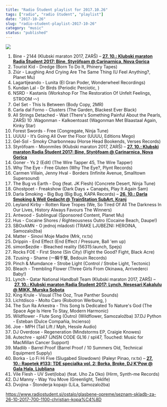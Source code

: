 ```yaml
---
title: "Radio Študent playlist for 2017.10.26"
tags: ["radio", "radio študent", "playlist"]
date: "2017-10-26"
slug: "radio-student-playlist-2017-10-26"
category: "music"
status: "published"
---
```


![](https://radiostudent.si/sites/default/files/styles/thumbnail_w530/public/slike/2017-10-26-seznam-skladb-za-26-10-2017-700-1100-christian-kopa%C4%8D-78527.jpeg?itok=gFvN4wqL)

1. Bine - 2144 (Klubski maraton 2017, ZARŠ) – [**27. 10.: Klubski maraton Radia Študent 2017: Bine, Styröfoam @ Carinarnica, Nova Gorica**](https://www.facebook.com/Carinarnica/photos/a.1732068957050563.1073741827.1732056710385121/1938631303060993/?type=3&theater)
2. Tourist Kid - Dredge (Born To Do It, Phinery Tapes)
3. Ziúr - Laughing And Crying Are The Same Thing (U Feel Anything?, Planet Mu)
4. Lagartijeando - Lunita (El Gran Poder, Wonderwheel Recordings)
5. Kundan Lal - Dr Birds (Periodic Perciotic, )
6. NSRD - Kastanis (Workshop For The Restoration Of Unfelt Feelings, STROOM 〰)
7. Gel Set - This Is Between (Body Copy, 2MR)
8. Carla dal Forno - Clusters (The Garden, Blackest Ever Black)
9. All Strings Detached - Wait (There's Something Painful About the Pearls, ZARŠ)
   10 .Wagonman - Kalkoentoast (Wagonman Met Blaastaal Again, Kinky Star)
10. Forest Swords - Free (Congregate, Ninja Tune)
11. UUUU - It’s Going All Over the Floor (UUUU, Editions Mego)
12. Gel-Sol - Smoky Charbonneau (Horse Head Bookends, Verses Records)
13. Styröfoam - Moonmiles (Klubski maraton 2017, ZARŠ) – [**27. 10.: Klubski maraton Radia Študent 2017: Bine, Styröfoam @ Carinarnica, Nova Gorica**](https://www.facebook.com/Carinarnica/photos/a.1732068957050563.1073741827.1732056710385121/1938631303060993/?type=3&theater)
14. Goner - Ys 2 (Edit) (The Wire Tapper 45, The Wire Tapper)
15. Why The Eye - Free Gluten (Why The Eye?, Plynt Records)
16. Carmen Villain, Jenny Hval - Borders (Infinite Avenue, Smalltown Supersound)
17. The Bug vs Earth - Dog (feat. JK Flesh) (Concrete Desert, Ninja Tune)
18. Ghostpoet - Freakshow (Dark Days + Canapés, Play It Again Sam)
19. Darla Smoking - Big Bug (Big Bug, KAPA Records) – [**26. 10.: Darla Smoking & Well Gedacht @ TrainStation SubArt, Kranj**](https://www.facebook.com/events/1109235322512901)
20. Leyland Kirby - Rotten Rave Tropes (We, So Tired Of All The Darkness In Our Lives, History Always Favours The Winners)
21. Antwood - Sublingual (Sponsored Content, Planet Mu)
22. Hus - Cocaine Shores / Righteousness Outro (Cocaine Beach, Daupe!)
23. SBOxAMN - O jednoj mladosti (TRAKE LJUBEZNI: HEROINA, Samozaložba)
24. Matter - Sinovi Moje Madre (Mrk, rx:tx)
25. Drippin - End Effect (End Effect / Pressure, Ball 'em up)
26. simon$ezdie - Bleached reality (56315:launch, Spejs)
27. Rocks FOE - First Stone (Sin City) (Fight the Good? Fight, Black Acre)
28. Tzusing - Shame (一瞬千撃, Bedouin Records)
29. Pinch & Mumdance - Strobe Light (Control / Strobe Light, Tectonic)
30. Bleach - Trembling Flower (Three Girls From Okinawa, Arrivederci Baby!)
31. Lynch - Qatar National Handball Team (Klubski maraton 2017, ZARŠ) – [**27. 10.: Klubski maraton Radia Študent 2017: Lynch, Nesesari Kakalulu @ MIKK, Murska Sobota**](https://www.facebook.com/events/327913724398369)
32. King Krule - Visual (The Ooz, True Panther Sounds)
33. Lichtdisco - Molto Caro (Robotron Werbung, )
34. The Sun Ra Arkestra - This Song Is Dedicated To Nature's God (The Space Age Is Here To Stay, Modern Harmonic)
35. Wildflower - Flute Song (Outro) (Wildflower, Samozaložba) 37.DJ Python - Esteban (Dulce Compañia, Incienso)
36. Joe - MPH (Tail Lift / Mph, Hessle Audio)
37. DJ Overdose - Regeneration (Mindstorms EP, Craigie Knowes)
38. Autechre - spl47 (JNSN CODE GL16 / spl47, Touched: Music for MacMillan Cancer Support)
39. Madlib - Barrel Proof (Barrel Proof / 10 Summers Old, Technical Equipment Supply)
40. Borka - Lo Fi Hi Five (Slugabed Slowdown) (Paleyr Pinao, rx:tx) – **[27. 10.: Rapetek #133: TDE specialka vol. 2: Borka, Broke, DJ K'Pow @ Gala Hala, Ljubljana](https://www.facebook.com/events/120854621954195)**
41. Vile Flesh - UV Svet(loba) (feat. Uho Za Oko) (Hirm, Synth-me Records)
42. DJ Manny - Way You Move (Greenlight, Teklife)
43. Dvojina - Štonderja kopajo (LiLa, Samozaložba)

<https://www.radiostudent.si/ostalo/glasbene-opreme/seznam-skladb-za-26-10-2017-700-1100-christian-kopa%C4%8D>
